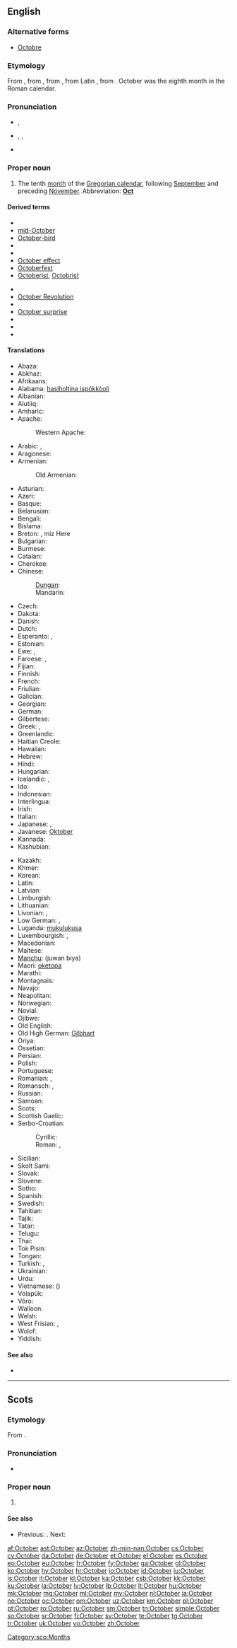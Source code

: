 {{also|october}}
==English==

===Alternative forms===
* [[Octobre]] {{qualifier|obsolete}}

===Etymology===
From {{etyl|enm}}, from {{etyl|ang}}, from {{etyl|la}} {{term|october|octōber|eighth month|lang=la}}, from Latin {{term|octo|octō|eight|lang=la}}, from {{proto|Indo-European|oḱtṓw|twice four}}. October was the eighth month in the Roman calendar.

===Pronunciation===
* {{a|UK}} {{IPA|/ɒkˈtəʊbə/}}, {{X-SAMPA|/Qk"t@Ub@/}}
* {{a|US}} {{enPR|äk-tōʹbər}}, {{IPA|/ɑkˈtoʊbəɹ/}}, {{X-SAMPA|/Ak"toUb@r/}}
* {{audio|en-us-October.ogg|Audio (US)}}

===Proper noun===
{{en-proper noun|Octobers}}

# The tenth [[month]] of the [[Gregorian calendar]], following [[September]] and preceding [[November]]. Abbreviation: '''[[Oct]]'''

====Derived terms====
{{top2}}
* {{w|October Revolution|Great October Socialist Revolution}}
* [[mid-October]]
* [[October-bird]]
* {{w|October Crisis}}
* {{w|October Diploma}}
* [[October effect]]
* [[Octoberfest]]
* [[Octoberist]], [[Octobrist]]
{{mid2}}
* {{w|October Manifesto}}
* [[October Revolution]]
* {{w|October Revolution Island}}
* [[October surprise]]
* {{w|October War}}
* {{w|October Revolution|Red October}}
* {{w|Third Saturday in October}}
{{bottom}}

====Translations====
{{trans-top|tenth month of the Gregorian calendar}}
* Abaza: {{tø|abq|октябрь}}
* Abkhaz: {{t|ab|жьҭаара|tr=ẓ̌ṭaara}}
* Afrikaans: {{t+|af|Oktober|xs=Afrikaans}}
* Alabama: [[hasiholtina ispókkòoli]]
* Albanian: {{t|sq|tetor|xs=Albanian}}
* Alutiiq: {{tø|ems|Kakegllum Iralua}}
* Amharic: {{t|am|ኦክተውበር|tr=oktäwbär|sc=Ethi|xs=Amharic}}
* Apache:
*: Western Apache: {{tø|apw|Gha̜a̜zhįʼ}}
* Arabic: {{t|ar|اكتوبر|alt=أكْتُوبَر|tr=aktóbar|m}}, {{t|ar|تشرين الاول|alt=تِشرينُ الأوّلُ|tr=tišrīnu l-’áwwal|m}}
* Aragonese: {{t|an|otubre|m}}
* Armenian: {{t+|hy|հոկտեմբեր|tr=hoktember}}
*: Old Armenian: {{tø|xcl|հոկտեմբեր|tr=hoktember|sc=Armn}}
* Asturian: {{t|ast|ochobre|m}}
* Azeri: {{t|az|oktyabr|xs=Azeri}}
* Basque: {{t+|eu|urri|xs=Basque}}
* Belarusian: {{t-|be|кастрычнік|tr=kastrýčnik|xs=Belarusian}}
* Bengali: {{t+|bn|অক্টোবর|sc=Beng|xs=Bengali}}
* Bislama: {{t|bi|oktoba}}
* Breton: {{t+|br|Here|xs=Breton}}, miz Here
* Bulgarian: {{t+|bg|октомври|m|tr=októmvri}}
* Burmese: {{t|my|အောက်တိုဘာ|sc=Mymr|tr=auktoba}}
* Catalan: {{t+|ca|octubre|m}}
* Cherokee: {{t|chr|ᏚᏂᏅᏗ|tr=Duninvdi|sc=Cher}}
* Chinese:
*: [[Dungan]]: {{tø|dng|шийүә|sc=Cyrl}}
*: Mandarin: {{t|cmn|十月|tr=shíyuè}}
* Czech: {{t+|cs|říjen|m}}
* Dakota: {{tø|dak|Wi iwikcemna}}
* Danish: {{t+|da|oktober}}
* Dutch: {{t+|nl|oktober}}
* Esperanto: {{t+|eo|oktobro|xs=Esperanto}}, {{t-|eo|Oktobro|xs=Esperanto}}
* Estonian: {{t+|et|oktoober}}
* Ewe: {{t|ee|Kele}}, {{t|ee|Ɔktober}}
* Faroese: {{t|fo|oktober|m}}, {{t|fo|oktobur|m}}
* Fijian: {{t|fj|okotova}}
* Finnish: {{t+|fi|lokakuu}}
* French: {{t+|fr|octobre|m}}
* Friulian: {{t|fur|otubar|m}}
* Galician: {{t|gl|outubro|m}}
* Georgian: {{t-|ka|ოქტომბერი|tr=oxtomberi|sc=Geor|xs=Georgian}}
* German: {{t+|de|Oktober|m}}
* Gilbertese: {{tø|gil|Okitobwa|sc=Cyrl}}
* Greek: {{t+|el|Οκτώβριος|m|tr=Októvrios}}, {{t+|el|Οκτώβρης|m|tr=Októvris}}
* Greenlandic: {{t+|kl|Oktobari|xs=Greenlandic}}
* Haitian Creole: {{tø|ht|oktòb}}
* Hawaiian: {{tø|haw|ʻOkakopa}}
* Hebrew: {{t|he|אוקטובר|alt=אוֹקְטוֹבֶּר|tr=október}}
* Hindi: {{t-|hi|अक्तूबर|m|tr=aktūbar|xs=Hindi}}
* Hungarian: {{t+|hu|október}}
* Icelandic: {{t+|is|október|m}}, {{t-|is|októbermánuður|m}}
* Ido: {{t+|io|oktobro|xs=Ido}}
* Indonesian: {{t-|id|oktober|xs=Indonesian}}
* Interlingua: {{t|ia|octobre}}
* Irish: {{t+|ga|Deireadh Fómhair|m|xs=Irish}}
* Italian: {{t+|it|ottobre|m}}
* Japanese: {{t+|ja|十月|tr=じゅうがつ, jūgatsu}}, {{t+|ja|神無月|tr=かんなづき, kannazuki, かみなづき, kaminazuki, かむなづき, kamunazuki}}
* Javanese: [[Oktober]]
* Kannada: {{t|kn|ಅಕ್ಟೋಬರ್|tr=akṭōbara}}
* Kashubian: {{t|csb|rujan|m}}
{{trans-mid}}
* Kazakh: {{t|kk|қазан|tr=qazan|sc=Cyrl}}
* Khmer: {{t|km|តុលា|tr=dtolā}}
* Korean: {{t+|ko|시월|tr=siweol|sc=Kore}}
* Latin: {{t+|la|october}}
* Latvian: {{t+|lv|oktobris|m|xs=Latvian}}
* Limburgish: {{t|li|Oktober|m}}
* Lithuanian: {{t+|lt|spalis|m|xs=Lithuanian}}
* Livonian: {{t|liv|oktōbõr}}, {{t|liv|vīmkū}}
* Low German: {{t|nds|Oktober|m}}, {{t|nds|Oktobermaand|m}}
* Luganda: [[mukulukusa]]
* Luxembourgish: {{t|lb|Oktober|m}}, {{t|lb|Wäimount|m}}
* Macedonian: {{t+|mk|октомври|m|tr=októmvri}}
* Maltese: {{t-|mt|Ottubru|xs=Maltese}}
* [[Manchu]]: (juwan biya)
* Maori: [[oketopa]]
* Marathi: {{t|mr|ऑक्टोबर|tr=okṭobar}}
* Montagnais: {{tø|moe|uashtessiu-pishimᵘ}}
* Navajo: {{tø|nv|Ghąąjįʼ}}
* Neapolitan: {{t|nap|ottómbre|m}}
* Norwegian: {{t+|no|oktober}}
* Novial: {{t|nov|oktobre}}
* Ojibwe: {{t|oj|binaakwe-giizis}}
* Old English: {{t+|ang|winterfylleþ|xs=Old English}}
* Old High German: [[Gilbhart]] {{m}}
* Oriya: {{t|or|ଅକ୍ଟୋବର|sc=Orya}}
* Ossetian: {{tø|os|октябрь|tr=oktjábr’|sc=Cyrl|xs=Ossetian}}
* Persian: {{t-|fa|اکتبر|tr=oktobr|xs=Persian}}
* Polish: {{t+|pl|październik|m}}
* Portuguese: {{t+|pt|outubro|m}}
* Romanian: {{t+|ro|octombrie}}, {{qualifier|pop}} {{t+|ro|brumărel}}
* Romansch: {{t|rm|october|m}}, {{t|rm|otgover|m}}
* Russian: {{t+|ru|октябрь|m|tr=oktjábr’}}
* Samoan: {{t|sm|oketopa}}
* Scots: {{tø|sco|October|xs=Scots}}
* Scottish Gaelic: {{t-|gd|Dàmhair|f|alt=an Dàmhair|xs=Scottish Gaelic}}
* Serbo-Croatian:
*: Cyrillic: {{t|sh|октобар|m|sc=Cyrl}}
*: Roman: {{t|sh|oktobar|m}}, {{t|sh|listopad|m}} {{qualifier|Croatia}}
* Sicilian: {{t|scn|uttuviru|m}}
* Skolt Sami: {{tø|sms|kålggmään}}
* Slovak: {{t+|sk|október|m}}
* Slovene: {{t-|sl|október|m}}
* Sotho: {{t|st|Mphalane|xs=Sotho}}
* Spanish: {{t+|es|octubre|m}}
* Swedish: {{t+|sv|oktober}}
* Tahitian: {{tø|ty|’ātopa}}
* Tajik: {{t-|tg|октябр|tr=oktjabr|sc=Cyrl|xs=Tajik}}
* Tatar: {{t-|tt|öktäber|xs=Tatar}}
* Telugu: {{t|te|అక్టోబరు|tr=akTObaru}}
* Thai: {{t|th|ตุลาคม|tr=tòò laa khohm}}
* Tok Pisin: {{t|tpi|oktoba}}
* Tongan: {{t|to|'okatopa}}
* Turkish: {{t+|tr|ekim}}, {{t|tr|Teşrini Evvel}} {{qualifier|obsolete}}
* Ukrainian: {{t+|uk|жовтень|m|tr=žovten’|xs=Ukrainian}}
* Urdu: {{t-|ur|اکتوبر|m|tr=aktobar|xs=Urdu}}
* Vietnamese: {{t|vi|tháng mười}} ({{t|vi|十月}})
* Volapük: {{t|vo|tobul}}
* Võro: {{t|vro|rehekuu}}
* Walloon: {{t|wa|octóbe|m}}
* Welsh: {{t+|cy|Hydref|xs=Welsh}}
* West Frisian: {{t|fy|oktober}}, {{t|fy|wynmoanne}}
* Wolof: {{t|wo|Oktoobar}}
* Yiddish: {{t-|yi|אָקטאָבער|m|tr=oktober |sc=Hebr|xs=Yiddish}}
{{trans-bottom}}

====See also====
* {{list|en|Gregorian calendar months}}

----

==Scots==

===Etymology===
From {{etyl|la|sco}} {{term|october|octōber|of the eighth month|lang=la}}.

===Pronunciation===
* {{IPA|[okˈtobər]|lang=sco}}

===Proper noun===
{{sco-proper noun}}

# {{l|en|October}}

====See also====
* {{sense|month}} Previous: {{l|sco|September}}. Next: {{l|sco|November}}

[[Category:sco:Months]]

[[af:October]]
[[ast:October]]
[[az:October]]
[[zh-min-nan:October]]
[[cs:October]]
[[cy:October]]
[[da:October]]
[[de:October]]
[[et:October]]
[[el:October]]
[[es:October]]
[[eo:October]]
[[eu:October]]
[[fr:October]]
[[fy:October]]
[[ga:October]]
[[gl:October]]
[[ko:October]]
[[hy:October]]
[[hr:October]]
[[io:October]]
[[id:October]]
[[iu:October]]
[[is:October]]
[[it:October]]
[[kl:October]]
[[ka:October]]
[[csb:October]]
[[kk:October]]
[[ku:October]]
[[la:October]]
[[lv:October]]
[[lb:October]]
[[lt:October]]
[[hu:October]]
[[mk:October]]
[[mg:October]]
[[ml:October]]
[[my:October]]
[[nl:October]]
[[ja:October]]
[[no:October]]
[[oc:October]]
[[om:October]]
[[uz:October]]
[[km:October]]
[[pl:October]]
[[pt:October]]
[[ro:October]]
[[ru:October]]
[[sm:October]]
[[tn:October]]
[[simple:October]]
[[so:October]]
[[sr:October]]
[[fi:October]]
[[sv:October]]
[[te:October]]
[[tg:October]]
[[tr:October]]
[[uk:October]]
[[vo:October]]
[[zh:October]]
